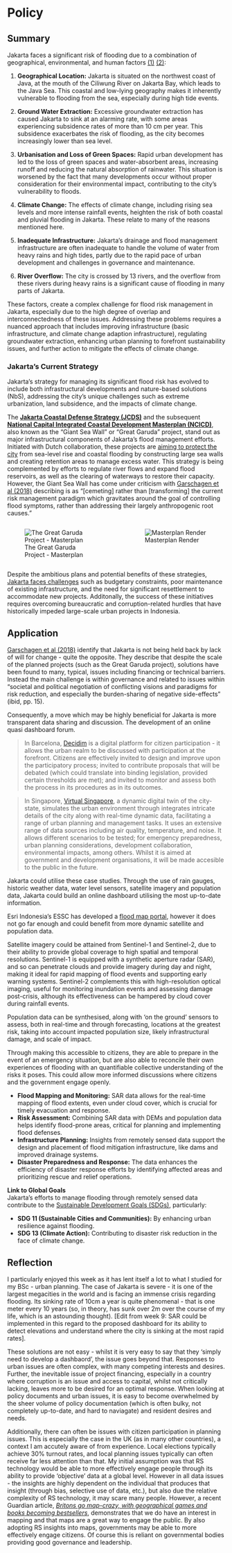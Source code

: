 # Policy

## Summary

Jakarta faces a significant risk of flooding due to a combination of geographical, environmental, and human factors [(1)](https://www.mdpi.com/2071-1050/10/8/2934) [(2)](https://eastasiaforum.org/2021/07/13/better-flood-management-can-save-jakarta/):

1.  **Geographical Location:** Jakarta is situated on the northwest coast of Java, at the mouth of the Ciliwung River on Jakarta Bay, which leads to the Java Sea. This coastal and low-lying geography makes it inherently vulnerable to flooding from the sea, especially during high tide events.

2.  **Ground Water Extraction:** Excessive groundwater extraction has caused Jakarta to sink at an alarming rate, with some areas experiencing subsidence rates of more than 10 cm per year. This subsidence exacerbates the risk of flooding, as the city becomes increasingly lower than sea level.

3.  **Urbanisation and Loss of Green Spaces:** Rapid urban development has led to the loss of green spaces and water-absorbent areas, increasing runoff and reducing the natural absorption of rainwater. This situation is worsened by the fact that many developments occur without proper consideration for their environmental impact, contributing to the city's vulnerability to floods.

4.  **Climate Change:** The effects of climate change, including rising sea levels and more intense rainfall events, heighten the risk of both coastal and pluvial flooding in Jakarta. These relate to many of the reasons mentioned here.

5.  **Inadequate Infrastructure:** Jakarta's drainage and flood management infrastructure are often inadequate to handle the volume of water from heavy rains and high tides, partly due to the rapid pace of urban development and challenges in governance and maintenance.

6.  **River Overflow:** The city is crossed by 13 rivers, and the overflow from these rivers during heavy rains is a significant cause of flooding in many parts of Jakarta.

These factors, create a complex challenge for flood risk management in Jakarta, especially due to the high degree of overlap and interconnectedness of these issues. Addressing these problems requires a nuanced approach that includes improving infrastructure (basic infrastructure, and climate change adaption infrastructure), regulating groundwater extraction, enhancing urban planning to forefront sustainability issues, and further action to mitigate the effects of climate change.

### Jakarta's Current Strategy

Jakarta's strategy for managing its significant flood risk has evolved to include both infrastructural developments and nature-based solutions (NbS), addressing the city's unique challenges such as extreme urbanization, land subsidence, and the impacts of climate change.

The [**Jakarta Coastal Defense Strategy (JCDS)**](https://projects.rvo.nl/programmes/nl-kvk-27378529-23583) and the subsequent [**National Capital Integrated Coastal Development Masterplan (NCICD)**](https://projects.rvo.nl/projects/nl-kvk-27378529-pvwb12003), also known as the "Giant Sea Wall" or "Great Garuda" project, stand out as major infrastructural components of Jakarta's flood management efforts. Initiated with Dutch collaboration, these projects are [aiming to protect the city](https://floodlist.com/asia/plans-reduce-jakarta-flooding) from sea-level rise and coastal flooding by constructing large sea walls and creating retention areas to manage excess water. This strategy is being complemented by efforts to regulate river flows and expand flood reservoirs, as well as the clearing of waterways to restore their capacity. However, the Giant Sea Wall has come under criticism with [Garschagen et al (2018)](https://www.mdpi.com/2071-1050/10/8/2934) describing is as "\[cemeting\] rather than \[transforming\] the current risk management paradigm which gravitates around the goal of controlling flood symptoms, rather than addressing their largely anthropogenic root causes."

::: columns
::: {.column width="47%"}
![The Great Garuda Project - Masterplan](/Week4/sustainability-10-02934-g004.png)
:::

::: {.column width="44%" style="margin-left:3%;"}
![Masterplan Render](/Week4/02-masterplan-Jakarta.jpg)
:::
:::

Despite the ambitious plans and potential benefits of these strategies, [Jakarta faces challenges](https://floodlist.com/asia/plans-reduce-jakarta-flooding) such as budgetary constraints, poor maintenance of existing infrastructure, and the need for significant resettlement to accommodate new projects. Additonally, the success of these initiatives requires overcoming bureaucratic and corruption-related hurdles that have historically impeded large-scale urban projects in Indonesia.

## Application

[Garschagen et al (2018)](https://www.mdpi.com/2071-1050/10/8/2934) identify that Jakarta is not being held back by lack of will for change - quite the opposite. They describe that despite the scale of the planned projects (such as the Great Garuda project), solutions have been found to many, typical, issues including financing or technical barriers. Instead the main challenge is within governance and related to issues within "societal and political negotiation of conflicting visions and paradigms for risk reduction, and especially the burden-sharing of negative side-effects" (ibid, pp. 15).

Consequently, a move which may be highly beneficial for Jakarta is more transparent data sharing and discussion. The development of an online quasi dashboard forum.

> In Barcelona, [Decidim](https://decidim.org/) is a digital platform for citizen participation - it allows the urban realm to be discussed with participation at the forefront. Citizens are effectively invited to design and improve upon the participatory process; invited to contribute proposals that will be debated (which could translate into binding legislation, provided certain thresholds are met); and invited to monitor and assess both the process in its procedures as in its outcomes.

> In Singapore, [Virtual Singapore](https://www.geospatialworld.net/prime/case-study/national-mapping/virtual-singapore-building-a-3d-empowered-smart-nation/), a dynamic digital twin of the city-state, simulates the urban environment through integrates intricate details of the city along with real-time dynamic data, facilitating a range of urban planning and management tasks. It uses an extensive range of data sources including air quality, temperature, and noise. It allows different scenarios to be tested; for emergency preparedness, urban planning considerations, development collaboration, environmental impacts, among others. Whilst it is aimed at government and development organisations, it will be made accesible to the public in the future.

Jakarta could utilise these case studies. Through the use of rain gauges, historic weather data, water level sensors, satellite imagery and population data, Jakarta could build an online dashboard utilising the most up-to-date information.

Esri Indonesia's ESSC has developed a [flood map portal](https://esriindonesia.co.id/news/esscs-gis-powered-jakarta-flood-map-portal), however it does not go far enough and could benefit from more dynamic satellite and population data.

Satellite imagery could be attained from Sentinel-1 and Sentinel-2, due to their ability to provide global coverage to high spatial and temporal resolutions. Sentinel-1 is equipped with a synthetic aperture radar (SAR), and so can penetrate clouds and provide imagery during day and night, making it ideal for rapid mapping of flood events and supporting early warning systems. Sentinel-2 complements this with high-resolution optical imaging, useful for monitoring inundation events and assessing damage post-crisis, although its effectiveness can be hampered by cloud cover during rainfall events.

Population data can be synthesised, along with 'on the ground' sensors to assess, both in real-time and through forecasting, locations at the greatest risk, taking into account impacted population size, likely infrastructural damage, and scale of impact.

Through making this accessible to citizens, they are able to prepare in the event of an emergency situation, but are also able to reconcile their own experiences of flooding with an quantifiable collective understanding of the risks it poses. This could allow more informed discussions where citizens and the government engage openly.

-   **Flood Mapping and Monitoring:** SAR data allows for the real-time mapping of flood extents, even under cloud cover, which is crucial for timely evacuation and response.
-   **Risk Assessment:** Combining SAR data with DEMs and population data helps identify flood-prone areas, critical for planning and implementing flood defenses.
-   **Infrastructure Planning:** Insights from remotely sensed data support the design and placement of flood mitigation infrastructure, like dams and improved drainage systems.
-   **Disaster Preparedness and Response:** The data enhances the efficiency of disaster response efforts by identifying affected areas and prioritizing rescue and relief operations.

**Link to Global Goals**\
Jakarta's efforts to manage flooding through remotely sensed data contribute to the [Sustainable Development Goals (SDGs)](https://sdgs.un.org/goals), particularly:

-   **SDG 11 (Sustainable Cities and Communities):** By enhancing urban resilience against flooding.
-   **SDG 13 (Climate Action):** Contributing to disaster risk reduction in the face of climate change.

## Reflection

I particularly enjoyed this week as it has lent itself a lot to what I studied for my BSc - urban planning. The case of Jakarta is severe - it is one of the largest megacities in the world and is facing an immense crisis regarding flooding. Its sinking rate of 10cm a year is quite phenomenal - that is one meter every 10 years (so, in theory, has sunk over 2m over the course of my life, which is an astounding thought). \[Edit from week 9: SAR could be implemented in this regard to the proposed dashboard for its ability to detect elevations and understand where the city is sinking at the most rapid rates\].

These solutions are not easy - whilst it is very easy to say that they 'simply need to develop a dashbaord', the issue goes beyond that. Responses to urban issues are often complex, with many competing interests and desires. Further, the inevitable issue of project financing, especially in a country where corruption is an issue and access to capital, whilst not critically lacking, leaves more to be desired for an optimal response. When looking at policy documents and urban issues, it is easy to become overwhelmed by the sheer volume of policy documentation (which is often bulky, not completely up-to-date, and hard to naviagate) and resident desires and needs.

Additionally, there can often be issues with citizen participation in planning issues. This is especially the case in the UK (as in many other countries), a context I am accutely aware of from experience. Local elections typically achieve 30% turnout rates, and local planning issues typically can often receive far less attention than that. My initial assumption was that RS technology would be able to more effectively engage people through its ability to provide 'objective' data at a global level. However in all data issues - the insights are highly dependent on the individual that produces that insight (through bias, selective use of data, etc.), but also due the relative complexity of RS technology, it may scare many people. However, a recent Guardian article, [*Britons go map-crazy, with geographical games and books becoming bestsellers*](https://www.theguardian.com/travel/2023/oct/31/metro-memory-and-tim-marshall-put-cartography-back-on-the-map), demonstrates that we do have an interest in mapping and that maps are a great way to engage the public. By also adopting RS insights into maps, governments may be able to more effectively engage citizens. Of course this is reliant on governmental bodies providing good governance and leadership.
